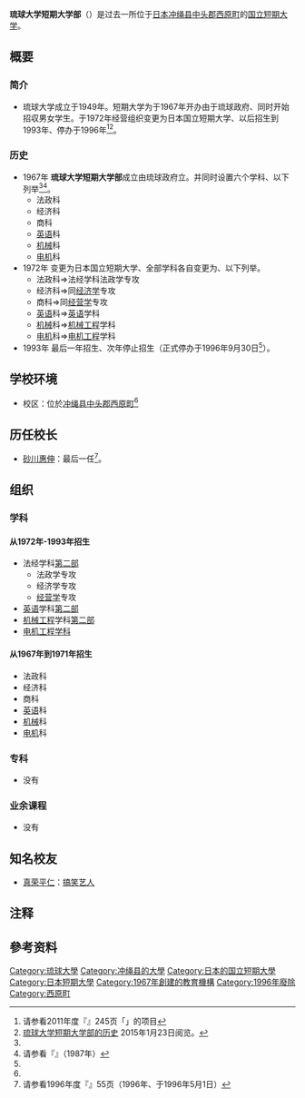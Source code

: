 {{大学(日本) 
| 国=日本
| 大学名=琉球大学短期大学部
| ふりがな=りゅうきゅうだいがくたんきだいがくぶ
| 英称=Junior College,University of the Ryukyus
| 画像=
| 图像大小=
| 画像説明=
| 大学设置年=1967年
| 创立年=1967年
| 学校种別=国立
| 设置者=
| 本部所在地=[[冲绳县|冲绳县]][[中头郡|中头郡]][[西原町|西原町]]字千原1<ref group="注" name="本部所在地">现在[[琉球大学|琉球大学]]所在地。</ref>
| キャンパス={{JPN}}<br />[[冲绳县|冲绳县]][[中头郡|中头郡]][[西原町|西原町]]<ref group="注" name="本部所在地"/>
| 学部=<br>从1972年-1993年招生<br>　法经学科[[夜校|第二部]]<br>　　法政学专攻<br>　　[[经济学|经济学]]专攻<br>　　[[工商管理|经营学]]专攻<br>　[[英语|英语]]学科[[夜校|第二部]]<br>　[[机械工程|机械工程]]学科[[夜校|第二部]]<br>　[[電機工程學|电机工程]]学科<br>从1967年到1971年招生<br>　法政科<br>　经济科<br>　商科<br>　[[英语|英语]]科<br>　[[机械|机械]]科<br>　[[电|电机]]科
| 研究科=
| 大学の略称=
| 网站=
}}
{{Portal|大學|Nuvola apps file-manager.png}}
'''琉球大学短期大学部'''（{{jpn|j=琉球大学短期大学部|hg=りゅうきゅうだいがくたんきだいがくぶ|rm=Ryūkyū Daigaku Tanki Daigakubu|f=t}}）是过去一所位于[[日本|日本]][[冲绳县|冲绳县]][[中头郡|中头郡]][[西原町|西原町]]的[[國立大學|国立]][[短期大学|短期大学]]。
== 概要 ==
=== 简介 ===
* 琉球大学成立于1949年。短期大学为于1967年开办由于琉球政府、同时开始招収男女学生。于1972年经营组织变更为日本国立短期大学、以后招生到1993年、停办于1996年<ref name="全国短期大学高等専门学校一覧2011">请参看2011年度『{{tsl|ja|全国短期大学高等専門学校一覧|}}』245页「{{lang|ja|琉球大学短期大学部}}」的项目{{ja}}</ref><ref name="短期大学的历史">[http://www.u-ryukyu.ac.jp/univ_info/gakucho/school_history.html 琉球大学短期大学部的历史] {{Wayback|url=http://www.u-ryukyu.ac.jp/univ_info/gakucho/school_history.html |date=20170331222506 }}{{ja}}2015年1月23日阅览。</ref>。
=== 历史 ===
* 1967年 '''琉球大学短期大学部'''成立由琉球政府立。并同时设置六个学科、以下列举<ref name="短期大学的历史"/><ref name="琉球大学短期大学部要覧">请参看『{{lang|ja|琉球大学短期大学部要覧}}』（1987年）{{ja}}</ref>。
** 法政科
** 经济科
** 商科
** [[英语|英语]]科
** [[机械|机械]]科
** [[电|电机]]科
* 1972年 变更为日本国立短期大学、全部学科各自变更为、以下列举。
** 法政科⇒法经学科法政学专攻
** 经济科⇒同[[经济学|经济学]]专攻
** 商科⇒同[[工商管理|经营学]]专攻
** [[英语|英语]]科⇒[[英语|英语]]学科
** [[机械|机械]]科⇒[[机械工程|机械工程]]学科
** [[电|电机]]科⇒[[電機工程學|电机工程]]学科
* 1993年 最后一年招生、次年停止招生（正式停办于1996年9月30日<ref name="全国短期大学高等専门学校一覧2011"/>）。

== 学校环境==
* 校区：位於[[冲绳县|冲绳县]][[中头郡|中头郡]][[西原町|西原町]]<ref group="注" name="本部所在地"/>

== 历任校长 ==
<!--* [[**|**]]：第一代短期大学校长-->
* [[砂川惠伸|砂川惠伸]]：最后一任<ref name="全国学校総覧1997">请参看1996年度『{{tsl|ja|全国学校総覧|}}』55页（1996年、于1996年5月1日）{{ja}}</ref>。

== 组织 ==
=== 学科 ===
==== 从1972年-1993年招生 ====
* 法经学科[[夜校|第二部]]
** 法政学专攻
** 经济学专攻
** [[工商管理|经营学]]专攻
* [[英语|英语]]学科[[夜校|第二部]]
* [[机械工程|机械工程]]学科[[夜校|第二部]]
* [[電機工程學|电机工程学科]]

==== 从1967年到1971年招生 ====
* 法政科
* 经济科
* 商科
* [[英语|英语]]科
* [[机械|机械]]科
* [[电|电机]]科

=== 专科 ===
* 没有

=== 业余课程 ===
* 没有

== 知名校友 ==
* [[真荣平仁|真荣平仁]]：[[搞笑艺人|搞笑艺人]]

== 注释 ==
{{reflist|group="注"}}
== 參考资料 ==
{{reflist}}

<!--== 外部链接 ==-->

{{DEFAULTSORT:liú qiú dà xué duǎn qī dà xué bù}}
[[Category:琉球大學|Category:琉球大學]]
[[Category:冲绳县的大學|Category:冲绳县的大學]]
[[Category:日本的国立短期大學|Category:日本的国立短期大學]]
[[Category:日本短期大學|Category:日本短期大學]]
[[Category:1967年創建的教育機構|Category:1967年創建的教育機構]]
[[Category:1996年廢除|Category:1996年廢除]]
[[Category:西原町|Category:西原町]]